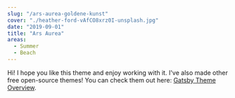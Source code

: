 ```yaml
---
slug: "/ars-aurea-goldene-kunst"
cover: "./heather-ford-vAfCO8xrz0I-unsplash.jpg"
date: "2019-09-01"
title: "Ars Aurea"
areas:
  - Summer
  - Beach
---
```


Hi! I hope you like this theme and enjoy working with it. I've also made other free open-source themes! You can check them out here: [Gatsby Theme Overview](https://themes.lekoarts.de).
